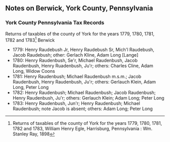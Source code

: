 == Notes on Berwick, York County, Pennsylvania ==

=== York County Pennsylvania Tax Records ===

Returns of taxables of the county of York for the years 1779, 1780, 1781, 1782 and 1783<ref>Returns of taxables of the county of York for the years 1779, 1780, 1781, 1782 and 1783, William Henry Egle, Harrisburg, Pennsylvania : Wm. Stanley Ray, 1898</ref> Berwick
* 1779:  Henry Raudebush Jr, Henry Raudebush Sr, Mich'l Raudebush, Jacob Raudebush; other:  Gerlach Kline, Adam Long [Lange]
* 1780:  Henry Raudenbush, Se'r, Michael Raudenbush, Jacob Raudenbush, Henry Ruadenbush, Ju'r; others:  Charles Cline, Adam Long, Widow Coons
* 1781:  Henry Raudenbush; Michael Raudenbush m.s.m.; Jacob Raudenbush, Henry Raudenbush, Ju'r; others: Gerlauch Klein, Adam Long, Peter Long 
* 1782:  Henry Raudenbush; Michael Raudenbush; Jacob Raudenbush; Henry Raudenbush, Ju'r; others:  Gerlauch Klein; Adam Long; Peter Long
* 1783:  Henry Raudenbush, Jun'r; Henry Raudenbush; Michael Raudenbush; note Jacob is absent; others:  Adam Long; Peter Long
